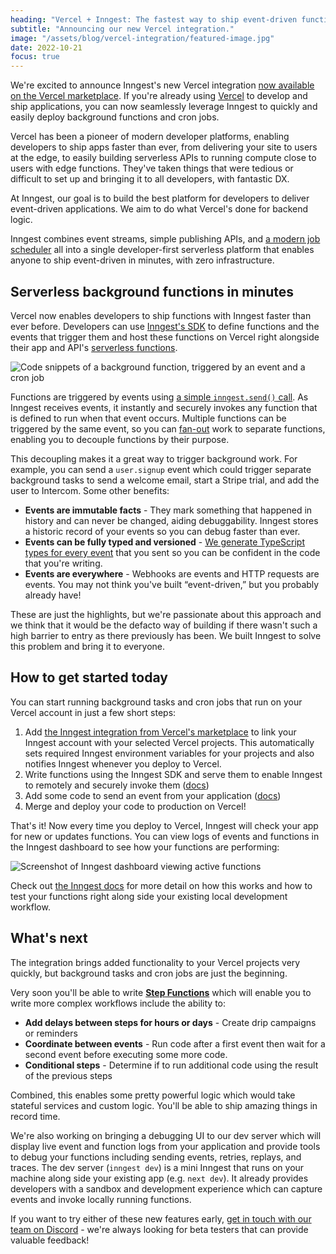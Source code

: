 ```yaml
---
heading: "Vercel + Inngest: The fastest way to ship event-driven functions"
subtitle: "Announcing our new Vercel integration."
image: "/assets/blog/vercel-integration/featured-image.jpg"
date: 2022-10-21
focus: true
---
```


We're excited to announce Inngest's new Vercel integration [now available on the Vercel marketplace](https://vercel.com/integrations/inngest). If you're already using [Vercel](https://vercel.com/) to develop and ship applications, you can now seamlessly leverage Inngest to quickly and easily deploy background functions and cron jobs.

Vercel has been a pioneer of modern developer platforms, enabling developers to ship apps faster than ever, from delivering your site to users at the edge, to easily building serverless APIs to running compute close to users with edge functions. They've taken things that were tedious or difficult to set up and bringing it to all developers, with fantastic DX.

At Inngest, our goal is to build the best platform for developers to deliver event-driven applications. We aim to do what Vercel's done for backend logic.

Inngest combines event streams, simple publishing APIs, and [a modern job scheduler](https://www.inngest.com/blog/modern-serverless-job-scheduler?ref=blog-vercel-integration) all into a single developer-first serverless platform that enables anyone to ship event-driven in minutes, with zero infrastructure.

## Serverless background functions in minutes

Vercel now enables developers to ship functions with Inngest faster than ever before. Developers can use [Inngest's SDK](https://www.inngest.com/docs/functions?ref=blog-vercel-integration) to define functions and the events that trigger them and host these functions on Vercel right alongside their app and API's [serverless functions](https://vercel.com/docs/concepts/functions/serverless-functions).

![Code snippets of a background function, triggered by an event and a cron job](/assets/blog/vercel-integration/code-snippets.jpg)

Functions are triggered by events using [a simple `inngest.send()` call](https://www.inngest.com/docs/events?ref=blog-vercel-integration). As Inngest receives events, it instantly and securely invokes any function that is defined to run when that event occurs. Multiple functions can be triggered by the same event, so you can [fan-out](https://en.wikipedia.org/wiki/Fan-out_(software)) work to separate functions, enabling you to decouple functions by their purpose.

This decoupling makes it a great way to trigger background work. For example, you can send a `user.signup` event which could trigger separate background tasks to send a welcome email, start a Stripe trial, and add the user to Intercom. Some other benefits:

- **Events are immutable facts** - They mark something that happened in history and can never be changed, aiding debuggability. Inngest stores a historic record of your events so you can debug faster than ever.
- **Events can be fully typed and versioned** - [We generate TypeScript types for every event](https://www.inngest.com/docs/typescript?ref=blog-vercel-integration) that you sent so you can be confident in the code that you're writing.
- **Events are everywhere** - Webhooks are events and HTTP requests are events. You may not think you've built “event-driven,” but you probably already have!

These are just the highlights, but we're passionate about this approach and we think that it would be the defacto way of building if there wasn't such a high barrier to entry as there previously has been. We built Inngest to solve this problem and bring it to everyone.

## How to get started today

You can start running background tasks and cron jobs that run on your Vercel account in just a few short steps:

1. Add [the Inngest integration from Vercel's marketplace](https://vercel.com/integrations/inngest) to link your Inngest account with your selected Vercel projects. This automatically sets required Inngest environment variables for your projects and also notifies Inngest whenever you deploy to Vercel.
2. Write functions using the Inngest SDK and serve them to enable Inngest to remotely and securely invoke them  ([docs](https://www.inngest.com/docs/functions?ref=blog-vercel-integration))
3. Add some code to send an event from your application ([docs](https://www.inngest.com/docs/events?ref=blog-vercel-integration))
4. Merge and deploy your code to production on Vercel!

That's it! Now every time you deploy to Vercel, Inngest will check your app for new or updates functions. You can view logs of events and functions in the Inngest dashboard to see how your functions are performing:

![Screenshot of Inngest dashboard viewing active functions](/assets/blog/vercel-integration/app-screenshot.jpg)

Check out [the Inngest docs](https://www.inngest.com/docs/deploy/vercel?ref=blog-vercel-integration) for more detail on how this works and how to test your functions right along side your existing local development workflow.

## What's next

The integration brings added functionality to your Vercel projects very quickly, but background tasks and cron jobs are just the beginning.

Very soon you'll be able to write [**Step Functions**](/features/step-functions?ref=blog-vercel-integration) which will enable you to write more complex workflows include the ability to:

- **Add delays between steps for hours or days** - Create drip campaigns or reminders
- **Coordinate between events** - Run code after a first event then wait for a second event before executing some more code.
- **Conditional steps** - Determine if to run additional code using the result of the previous steps

Combined, this enables some pretty powerful logic which would take stateful services and custom logic. You'll be able to ship amazing things in record time.

We're also working on bringing a debugging UI to our dev server which will display live event and function logs from your application and provide tools to debug your functions including sending events, retries, replays, and traces. The dev server (`inngest dev`) is a mini Inngest that runs on your machine along side your existing app (e.g. `next dev`). It already provides developers with a sandbox and development experience which can capture events and invoke locally running functions.

If you want to try either of these new features early, [get in touch with our team on Discord](https://www.inngest.com/discord) - we're always looking for beta testers that can provide valuable feedback!